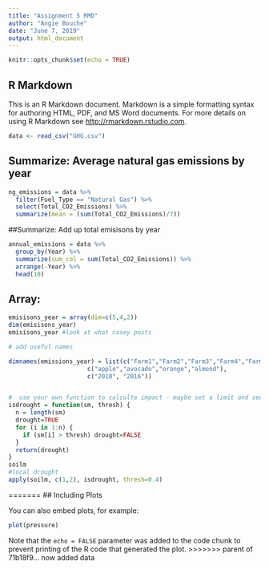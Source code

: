```yaml
---
title: "Assignment 5 RMD"
author: "Angie Bouche"
date: "June 7, 2019"
output: html_document
---
```


```r
knitr::opts_chunk$set(echo = TRUE)
```

## R Markdown

This is an R Markdown document. Markdown is a simple formatting syntax for authoring HTML, PDF, and MS Word documents. For more details on using R Markdown see <http://rmarkdown.rstudio.com>.

```r
data <- read_csv("GHG.csv")
```




## Summarize: Average natural gas emissions by year
```r
ng_emissions = data %>% 
  filter(Fuel_Type == "Natural Gas") %>% 
  select(Total_CO2_Emissions) %>% 
  summarize(mean = (sum(Total_CO2_Emissions)/7))

```


##Summarize: Add up total emisisons by year
```r
annual_emissions = data %>% 
  group_by(Year) %>% 
  summarize(sum_col = sum(Total_CO2_Emissions)) %>%  
  arrange(-Year) %>% 
  head(10)

```

## Array:
```r

emisisons_year = array(dim=c(5,4,2))
dim(emisisons_year)
emisisons_year #look at what casey posts

# add useful names

dimnames(emissions_year) = list(c("Farm1","Farm2","Farm3","Farm4","Farm5"), 
                      c("apple","avocado","orange","almond"),
                      c("2010", "2016"))


#  use your own function to calculte impact - maybe set a limit and see what secotra are above? If you are "TRUE" you get a fine - add up the total fines for 2010 and 2016?
isdrought = function(sm, thresh) {
  n = length(sm)
  drought=TRUE
  for (i in 1:n) {
    if (sm[i] > thresh) drought=FALSE
  }
  return(drought)
}
soilm
#local drought
apply(soilm, c(1,2), isdrought, thresh=0.4)
```

=======
## Including Plots

You can also embed plots, for example:

```r
plot(pressure)
```

Note that the `echo = FALSE` parameter was added to the code chunk to prevent printing of the R code that generated the plot.
>>>>>>> parent of 71b18f9... now added data
